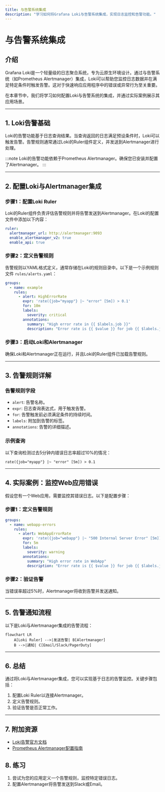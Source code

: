 ```yaml
---
title: 与告警系统集成
description: "学习如何将Grafana Loki与告警系统集成，实现日志监控和告警功能。"
---
```


# 与告警系统集成

## 介绍

Grafana Loki是一个轻量级的日志聚合系统，专为云原生环境设计。通过与告警系统（如Prometheus Alertmanager）集成，Loki可以帮助您监控日志数据并在满足特定条件时触发告警。这对于快速响应应用程序中的错误或异常行为至关重要。

在本章节中，我们将学习如何配置Loki与告警系统的集成，并通过实际案例展示其应用场景。

---

## 1. Loki告警基础

Loki的告警功能基于日志查询结果。当查询返回的日志满足预设条件时，Loki可以触发告警。告警规则通常通过Loki的Ruler组件定义，并发送到Alertmanager进行处理。

:::note
Loki的告警功能依赖于Prometheus Alertmanager。确保您已安装并配置了Alertmanager。
:::

---

## 2. 配置Loki与Alertmanager集成

### 步骤1：配置Loki Ruler
Loki的Ruler组件负责评估告警规则并将告警发送到Alertmanager。在Loki的配置文件中添加以下内容：

```yaml
ruler:
  alertmanager_url: http://alertmanager:9093
  enable_alertmanager_v2: true
  enable_api: true
```

### 步骤2：定义告警规则
告警规则以YAML格式定义，通常存储在Loki的规则目录中。以下是一个示例规则文件 `rules/alerts.yaml`：

```yaml
groups:
  - name: example
    rules:
      - alert: HighErrorRate
        expr: 'rate({job="myapp"} |~ "error" [5m]) > 0.1'
        for: 10m
        labels:
          severity: critical
        annotations:
          summary: "High error rate in {{ $labels.job }}"
          description: "Error rate is {{ $value }} for job {{ $labels.job }}."
```

### 步骤3：启动Loki和Alertmanager
确保Loki和Alertmanager正在运行，并且Loki的Ruler组件已加载告警规则。

---

## 3. 告警规则详解

### 告警规则字段
- `alert`: 告警名称。
- `expr`: 日志查询表达式，用于触发告警。
- `for`: 告警触发前必须满足条件的持续时间。
- `labels`: 附加到告警的标签。
- `annotations`: 告警的详细描述。

### 示例查询
以下查询检测过去5分钟内错误日志率超过10%的情况：
```logql
rate({job="myapp"} |~ "error" [5m]) > 0.1
```

---

## 4. 实际案例：监控Web应用错误

假设您有一个Web应用，需要监控其错误日志。以下是配置步骤：

### 步骤1：定义告警规则
```yaml
groups:
  - name: webapp-errors
    rules:
      - alert: WebAppErrorRate
        expr: 'rate({job="webapp"} |~ "500 Internal Server Error" [5m]) > 0.05'
        for: 5m
        labels:
          severity: warning
        annotations:
          summary: "High error rate in WebApp"
          description: "Error rate is {{ $value }} for job {{ $labels.job }}."
```

### 步骤2：验证告警
当错误率超过5%时，Alertmanager将收到告警并发送通知。

---

## 5. 告警通知流程

以下是Loki与Alertmanager集成的告警流程：

```mermaid
flowchart LR
    A[Loki Ruler] -->|发送告警| B[Alertmanager]
    B -->|通知| C[Email/Slack/PagerDuty]
```

---

## 6. 总结

通过将Loki与Alertmanager集成，您可以实现基于日志的告警监控。关键步骤包括：
1. 配置Loki Ruler以连接Alertmanager。
2. 定义告警规则。
3. 验证告警是否正常工作。

---

## 7. 附加资源
- [Loki告警官方文档](https://grafana.com/docs/loki/latest/alerting/)
- [Prometheus Alertmanager配置指南](https://prometheus.io/docs/alerting/latest/configuration/)

## 8. 练习
1. 尝试为您的应用定义一个告警规则，监控特定错误日志。
2. 配置Alertmanager将告警发送到Slack或Email。